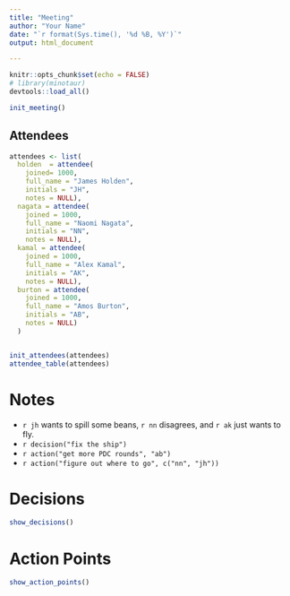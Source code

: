 ```yaml
---
title: "Meeting"
author: "Your Name"
date: "`r format(Sys.time(), '%d %B, %Y')`"
output: html_document

---
```


```r
knitr::opts_chunk$set(echo = FALSE)
# library(minotaur)
devtools::load_all()

init_meeting()
```

<style>
.sidenote,
.marginnote {
    float: right;
    clear: right;
    margin-right: -60%;
    width: 50%;
    margin-top: 0.3rem;
    margin-bottom: 0;
    font-size: 1.1rem;
    line-height: 1.3;
    vertical-align: baseline;
    position: relative;
}
</style>

## Attendees

```r
attendees <- list( 
  holden  = attendee(
    joined= 1000,
    full_name = "James Holden",
    initials = "JH",
    notes = NULL),
  nagata = attendee(
    joined = 1000,
    full_name = "Naomi Nagata", 
    initials = "NN",
    notes = NULL),
  kamal = attendee(
    joined = 1000,
    full_name = "Alex Kamal",
    initials = "AK",
    notes = NULL),
  burton = attendee(
    joined = 1000,
    full_name = "Amos Burton",
    initials = "AB",
    notes = NULL)
  )


init_attendees(attendees)
attendee_table(attendees)

```


# Notes

- `r jh` wants to spill some beans, `r nn` disagrees, and `r ak` just wants to fly.
- `r decision("fix the ship")`
- `r action("get more PDC rounds", "ab")`
- `r action("figure out where to go", c("nn", "jh"))`

# Decisions

```r
show_decisions()
```


# Action Points

```r
show_action_points()
```

